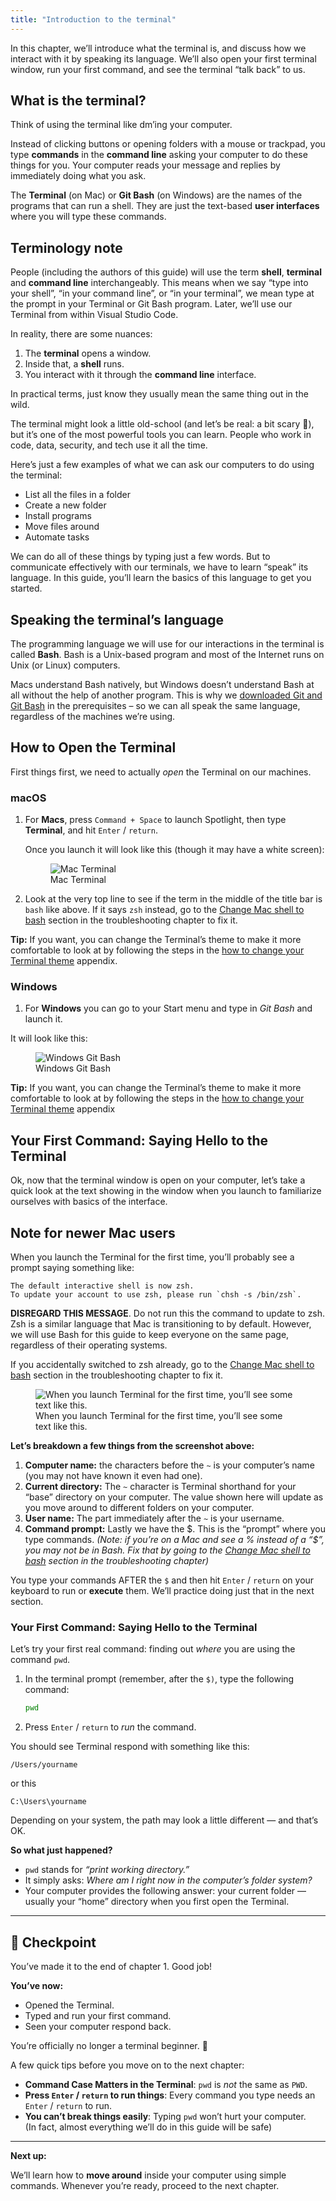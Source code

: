 ```yaml
---
title: "Introduction to the terminal"
---
```


In this chapter, we'll introduce what the terminal is, and discuss how we interact with it by speaking its language. We'll also open your first terminal window, run your first command, and see the terminal "talk back" to us.

## What is the terminal?

Think of using the terminal like dm'ing your computer.

Instead of clicking buttons or opening folders with a mouse or trackpad, you type **commands** in the **command line** asking your computer to do these things for you. Your computer reads your message and replies by immediately doing what you ask.

The **Terminal** (on Mac) or **Git Bash** (on Windows) are the names of the programs that can run a shell. They are just the text-based **user interfaces** where you will type these commands.

::: callout-note
## Terminology note

People (including the authors of this guide) will use the term **shell**, **terminal** and **command line** interchangeably. This means when we say “type into your shell”, "in your command line", or “in your terminal”, we mean type at the prompt in your Terminal or Git Bash program. Later, we’ll use our Terminal from within Visual Studio Code.

In reality, there are some nuances:

1.  The **terminal** opens a window.
1.  Inside that, a **shell** runs.
1.  You interact with it through the **command line** interface.

In practical terms, just know they usually mean the same thing out in the wild.
:::

The terminal might look a little old-school (and let's be real: a bit scary 👻), but it’s one of the most powerful tools you can learn. People who work in code, data, security, and tech use it all the time.

Here's just a few examples of what we can ask our computers to do using the terminal:

-   List all the files in a folder
-   Create a new folder
-   Install programs
-   Move files around
-   Automate tasks

We can do all of these things by typing just a few words. But to communicate effectively with our terminals, we have to learn "speak" its language. In this guide, you'll learn the basics of this language to get you started.

## Speaking the terminal's language

The programming language we will use for our interactions in the terminal is called **Bash**. Bash is a Unix-based program and most of the Internet runs on Unix (or Linux) computers.

Macs understand Bash natively, but Windows doesn’t understand Bash at all without the help of another program. This is why we [downloaded Git and Git Bash](../terminal/welcome.html#prerequisites) in the prerequisites -- so we can all speak the same language, regardless of the machines we're using.

## How to Open the Terminal

First things first, we need to actually *open* the Terminal on our machines.

::: {.panel-tabset}

### macOS

1. For **Macs**, press `Command + Space` to launch Spotlight, then type **Terminal**, and hit `Enter` / `return`. 
    
    Once you launch it will look like this (though it may have a white screen):

    ![Mac Terminal](../images/terminal-startup.png)

1. Look at the very top line to see if the term in the middle of the title bar is `bash` like above. If it says `zsh` instead, go to the [Change Mac shell to bash](../terminal/appendices/a-troubleshooting.html#change-mac-shell-to-bash) section in the troubleshooting chapter to fix it.

**Tip:** If you want, you can change the Terminal’s theme to make it more comfortable to look at by following the steps in the [how to change your Terminal theme](../terminal/appendices/a-change-terminal-color.qmd) appendix.

### Windows

1. For **Windows** you can go to your Start menu and type in _Git Bash_ and launch it.

It will look like this:

![Windows Git Bash](../images/gitbash-startup.png)

**Tip:** If you want, you can change the Terminal’s theme to make it more comfortable to look at by following the steps in the [how to change your Terminal theme](../terminal/appendices/a-change-terminal-color.qmd) appendix

:::

## Your First Command: Saying Hello to the Terminal

Ok, now that the terminal window is open on your computer, let's take a quick look at the text showing in the window when you launch to familiarize ourselves with basics of the interface.

::: callout-caution
## Note for newer Mac users

When you launch the Terminal for the first time, you'll probably see a prompt saying something like:

```         
The default interactive shell is now zsh.
To update your account to use zsh, please run `chsh -s /bin/zsh`.
```

**DISREGARD THIS MESSAGE**. Do not run this the command to update to zsh. Zsh is a similar language that Mac is transitioning to by default. However, we will use Bash for this guide to keep everyone on the same page, regardless of their operating systems.

If you accidentally switched to zsh already, go to the [Change Mac shell to bash](../terminal/appendices/a-troubleshooting.html#change-mac-shell-to-bash) section in the troubleshooting chapter to fix it.
:::

![When you launch Terminal for the first time, you'll see some text like this.](../images/terminal_launch%20copy.png)

**Let's breakdown a few things from the screenshot above:**

1.  **Computer name:** the characters before the `~` is your computer's name (you may not have known it even had one).
1.  **Current directory:** The `~` character is Terminal shorthand for your "base" directory on your computer. The value shown here will update as you move around to different folders on your computer.
1.  **User name:** The part immediately after the `~` is your username.
1.  **Command prompt:** Lastly we have the \$. This is the “prompt” where you type commands. *(Note: if you're on a Mac and see a % instead of a "\$", you may not be in Bash. Fix that by going to the [Change Mac shell to bash](../terminal/appendices/a-troubleshooting.html#change-mac-shell-to-bash) section in the troubleshooting chapter)*

You type your commands AFTER the `$` and then hit `Enter` / `return` on your keyboard to run or **execute** them. We'll practice doing just that in the next section.

### Your First Command: Saying Hello to the Terminal

Let’s try your first real command: finding out *where* you are using the command `pwd`.

1.  In the terminal prompt (remember, after the `$)`, type the following command:
    
    ``` bash
    pwd
    ```

1.  Press `Enter` / `return` to *run* the command.

You should see Terminal respond with something like this:

`/Users/yourname`

or this

`C:\Users\yourname`

Depending on your system, the path may look a little different — and that's OK.

**So what just happened?**

-   `pwd` stands for *"print working directory."*
-   It simply asks: *Where am I right now in the computer’s folder system?*
-   Your computer provides the following answer: your current folder — usually your "home" directory when you first open the Terminal.

------------------------------------------------------------------------

## 🎯 Checkpoint

You've made it to the end of chapter 1. Good job!

**You’ve now:**

-   Opened the Terminal.
-   Typed and run your first command.
-   Seen your computer respond back.

You're officially no longer a terminal beginner. 🙌

A few quick tips before you move on to the next chapter:

-   **Command Case Matters in the Terminal**: `pwd` is *not* the same as `PWD`.
-   **Press `Enter` / `return` to run things**: Every command you type needs an `Enter` / `return` to run.
-   **You can’t break things easily**: Typing `pwd` won't hurt your computer.\
    (In fact, almost everything we’ll do in this guide will be safe)

------------------------------------------------------------------------

**Next up:**

We’ll learn how to **move around** inside your computer using simple commands. Whenever you're ready, proceed to the next chapter.
